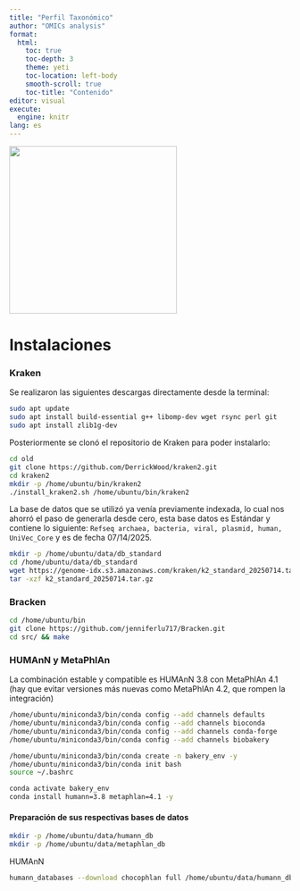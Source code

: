 ```yaml
---
title: "Perfil Taxonómico"
author: "OMICs analysis"
format: 
  html:
    toc: true
    toc-depth: 3
    theme: yeti
    toc-location: left-body
    smooth-scroll: true
    toc-title: "Contenido"
editor: visual
execute:
  engine: knitr
lang: es
---
```


![](images/logo_OAN_for_white.png){fig-align="center" width="300"}

# Instalaciones

### Kraken

Se realizaron las siguientes descargas directamente desde la terminal:

```bash
sudo apt update
sudo apt install build-essential g++ libomp-dev wget rsync perl git
sudo apt install zlib1g-dev
```

Posteriormente se clonó el repositorio de Kraken para poder instalarlo:

```bash
cd old 
git clone https://github.com/DerrickWood/kraken2.git
cd kraken2
mkdir -p /home/ubuntu/bin/kraken2
./install_kraken2.sh /home/ubuntu/bin/kraken2
```

La base de datos que se utilizó ya venía previamente indexada, lo cual nos ahorró el paso de generarla desde cero, esta base datos es Estándar y contiene lo siguiente: `Refseq archaea, bacteria, viral, plasmid, human, UniVec_Core` y es de fecha 07/14/2025.

```bash
mkdir -p /home/ubuntu/data/db_standard
cd /home/ubuntu/data/db_standard 
wget https://genome-idx.s3.amazonaws.com/kraken/k2_standard_20250714.tar.gz
tar -xzf k2_standard_20250714.tar.gz
```

### Bracken

```bash
cd /home/ubuntu/bin
git clone https://github.com/jenniferlu717/Bracken.git
cd src/ && make
```

### HUMAnN y MetaPhlAn

La combinación estable y compatible es HUMAnN 3.8 con MetaPhlAn 4.1 (hay que evitar versiones más nuevas como MetaPhlAn 4.2, que rompen la integración)

```bash
/home/ubuntu/miniconda3/bin/conda config --add channels defaults
/home/ubuntu/miniconda3/bin/conda config --add channels bioconda
/home/ubuntu/miniconda3/bin/conda config --add channels conda-forge
/home/ubuntu/miniconda3/bin/conda config --add channels biobakery
```

```bash
/home/ubuntu/miniconda3/bin/conda create -n bakery_env -y
/home/ubuntu/miniconda3/bin/conda init bash
source ~/.bashrc
```

```bash
conda activate bakery_env
conda install humann=3.8 metaphlan=4.1 -y

```

#### Preparación de sus respectivas bases de datos

```bash
mkdir -p /home/ubuntu/data/humann_db    
mkdir -p /home/ubuntu/data/metaphlan_db 
```

HUMAnN

```bash
humann_databases --download chocophlan full /home/ubuntu/data/humann_db --update-config yes 
```
